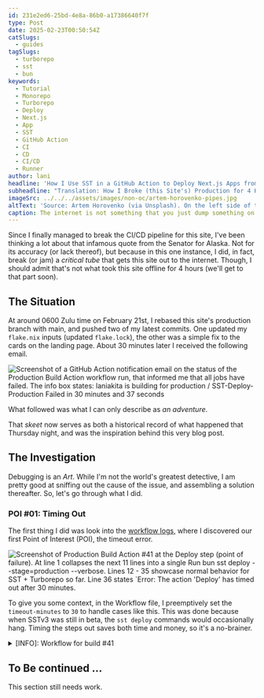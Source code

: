```yaml
---
id: 231e2ed6-25bd-4e8a-86b0-a17386640f7f
type: Post
date: 2025-02-23T00:50:54Z
catSlugs:
  - guides
tagSlugs:
  - turborepo
  - sst
  - bun
keywords:
  - Tutorial
  - Monorepo
  - Turborepo
  - Deploy
  - Next.js
  - App
  - SST
  - GitHub Action
  - CI
  - CD
  - CI/CD
  - Runner
author: lani
headline: 'How I Use SST in a GitHub Action to Deploy Next.js Apps from a Monorepo (Turborepo)'
subheadline: "Translation: How I Broke (this Site's) Production for 4 Hours (& How I Fixed it)"
imageSrc: ../../../assets/images/non-oc/artem-horovenko-pipes.jpg
altText: 'Source: Artem Horovenko (via Unsplash). On the left side of the image, there are two adjacent pairs of large blue tubes, aligned vertically, and running from the left to the center of the image, featuring a convex-fairing, and a grate over their respective openings. In the background we can see more large blue tubes, curving left and right, with steel cages and catwalks adjacent to them. On the right side of the image, there are six large green tubes, placed vertically, and spaced tightly together, running from top to bottom of the image.'
caption: The internet is not something that you just dump something on. It's not a big truck. It's a series of tubes. - Sen. Ted Stevens (R-Alaska).
---
```



Since I finally managed to break the CI/CD pipeline for this site, I've been thinking a lot about that infamous quote from the Senator for Alaska. Not for its accuracy (or lack thereof), but because in this one instance, I did, in fact, break (or jam) a _critical tube_ that gets this site out to the internet. Though, I should admit that's not what took this site offline for 4 hours (we'll get to that part soon).

## The Situation

At around 0600 Zulu time on February 21st, I rebased this site's production branch with main, and pushed two of my latest commits. One updated my `flake.nix` inputs (updated `flake.lock`), the other was a simple fix to the cards on the landing page. About 30 minutes later I received the following email.

![Screenshot of a GitHub Action notification email on the status of the Production Build Action workflow run, that informed me that all jobs have failed. The info box states: laniakita is building for production / SST-Deploy-Production Failed in 30 minutes and 37 seconds](../../../assets/images/oc/2025/02/production-action-failed-timeout-email.png)

What followed was what I can only describe as _an adventure_.

<BlueskyEmbed postUrl='https://bsky.app/profile/laniakita.com/post/3lio7a7quw227' />

That _skeet_ now serves as both a historical record of what happened that Thursday night, and was the inspiration behind this very blog post.

## The Investigation

Debugging is an _Art_. While I'm not the world's greatest detective, I am pretty good at sniffing out the cause of the issue, and assembling a solution thereafter. So, let's go through what I did.

### POI #01: Timing Out

The first thing I did was look into the [workflow logs](https://github.com/laniakita/website/actions/runs/13448074321/job/37577491756), where I discovered our first Point of Interest (POI), the timeout error.

![Screenshot of Production Build Action #41 at the Deploy step (point of failure). At line 1 collapses the next 11 lines into a single `Run bun sst deploy --stage=production --verbose`. Lines 12 - 35 showcase normal behavior for SST + Turborepo so far. Line 36 states `Error: The action 'Deploy' has timed out after 30 minutes.](../../../assets/images/oc/2025/02/production-deploy-logs-41.png)

To give you some context, in the Workflow file, I preemptively set the `timeout-minutes` to `30` to handle cases like this. This was done because when SSTv3 was still in beta, the `sst deploy` commands would occasionally hang. Timing the steps out saves both time and money, so it's a no-brainer.

<details>

<summary>[INFO]: Workflow for build #41</summary>

```yml
name: Production Build Action
run-name: ${{github.actor}} is building for production
on:
  push:
    branches:
      - production
permissions:
  id-token: write
  contents: read
env:
  CLOUDFLARE_DEFAULT_ACCOUNT_ID: ${{ secrets.CLOUDFLARE_DEFAULT_ACCOUNT_ID }}
  CLOUDFLARE_API_TOKEN: ${{ secrets.CLOUDFLARE_API_TOKEN }}
jobs:
  SST-Deploy-Production:
    if: ${{ github.ref == 'refs/heads/production' }}
    environment: production
    runs-on: ubuntu-latest
    steps:
      # info
      - run: echo "Deploying to production on branch $GITHUB_REF"
      - run: echo "Build triggered by ${{ github.event_name }}"
      - run: echo "Building on ${{ runner.os }}"

      # fetch repo
      - name: Check out code
        uses: actions/checkout@v2
      - run: echo "Checked out ${{ github.repository }}"

      # aws
      - name: Configure AWS
        uses: aws-actions/configure-aws-credentials@v4
        with:
          role-to-assume: ${{ secrets.AWS_ROLE_TO_ASSUME }}
          aws-region: ${{ secrets.AWS_REGION }}
          mask-aws-account-id: true

      - name: Add AWS profile to ~/.aws/credentials
        run: |
          aws configure set region ${{ secrets.AWS_REGION }} --profile lani-production
          aws configure set aws_access_key_id ${{ env.AWS_ACCESS_KEY_ID }} --profile lani-production
          aws configure set aws_secret_access_key ${{ env.AWS_SECRET_ACCESS_KEY }} --profile lani-production
          aws configure set aws_session_token ${{ env.AWS_SESSION_TOKEN }} --profile lani-production
      # nodejs
      - name: nodejs
        uses: actions/setup-node@v4
        with:
          node-version: '22.11.0'

      # install bun
      - run: npm install --global bun

      # install packages
      - name: install packages
        run: bun install

      # ROTFB
      - name: Deploy
        run: bun sst deploy --stage=production --verbose
        timeout-minutes: 30
```

</details>

## To Be continued ...

This section still needs work.
